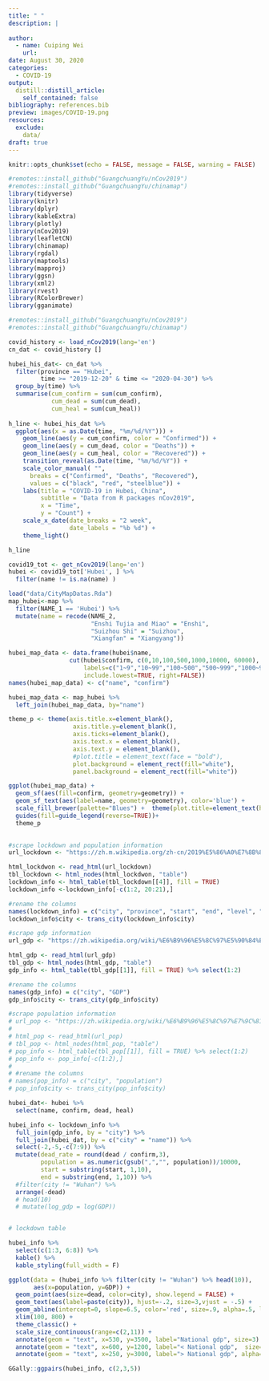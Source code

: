 ```yaml
---
title: " "
description: |
  
author:
  - name: Cuiping Wei
    url: 
date: August 30, 2020
categories: 
  - COVID-19
output:
  distill::distill_article:
    self_contained: false
bibliography: references.bib
preview: images/COVID-19.png
resources:
  exclude:
    data/
draft: true
---
```


```r
knitr::opts_chunk$set(echo = FALSE, message = FALSE, warning = FALSE)
```

```r
#remotes::install_github("GuangchuangYu/nCov2019")
#remotes::install_github("GuangchuangYu/chinamap")
library(tidyverse)
library(knitr)
library(dplyr)
library(kableExtra)
library(plotly)
library(nCov2019)
library(leafletCN)
library(chinamap)
library(rgdal)
library(maptools)
library(mapproj)
library(ggsn)
library(xml2)
library(rvest)
library(RColorBrewer)
library(gganimate)
```

```r
#remotes::install_github("GuangchuangYu/nCov2019")
#remotes::install_github("GuangchuangYu/chinamap")

```


```r
covid_history <- load_nCov2019(lang='en')
cn_dat <- covid_history []
```

```r
hubei_his_dat<- cn_dat %>% 
  filter(province == "Hubei",
         time >= "2019-12-20" & time <= "2020-04-30") %>% 
  group_by(time) %>% 
  summarise(cum_confirm = sum(cum_confirm),
            cum_dead = sum(cum_dead),
            cum_heal = sum(cum_heal))
  
h_line <- hubei_his_dat %>% 
  ggplot(aes(x = as.Date(time, "%m/%d/%Y"))) +
    geom_line(aes(y = cum_confirm, color = "Confirmed")) +
    geom_line(aes(y = cum_dead, color = "Deaths")) +
    geom_line(aes(y = cum_heal, color = "Recovered")) +
    transition_reveal(as.Date(time, "%m/%d/%Y")) +
    scale_color_manual( "", 
      breaks = c("Confirmed", "Deaths", "Recovered"),
      values = c("black", "red", "steelblue")) +
    labs(title = "COVID-19 in Hubei, China",
         subtitle = "Data from R packages nCov2019",
         x = "Time",
         y = "Count") +
    scale_x_date(date_breaks = "2 week",
                 date_labels = "%b %d") +
    theme_light()

h_line
```


```r
covid19_tot <- get_nCov2019(lang='en')
hubei <- covid19_tot['Hubei', ] %>%
  filter(name != is.na(name) )
```

```r
load("data/CityMapDatas.Rda")  
map_hubei<-map %>% 
  filter(NAME_1 == 'Hubei') %>% 
  mutate(name = recode(NAME_2,
                       "Enshi Tujia and Miao" = "Enshi",
                       "Suizhou Shi" = "Suizhou",
                       "Xiangfan" = "Xiangyang"))
```


```r
hubei_map_data <- data.frame(hubei$name,
                 cut(hubei$confirm, c(0,10,100,500,1000,10000, 60000),
                     labels=c("1~9","10~99","100~500","500~999","1000~9999","≥10000"),
                     include.lowest=TRUE, right=FALSE))  
names(hubei_map_data) <- c("name", "confirm")
```

```r
hubei_map_data <- map_hubei %>%
  left_join(hubei_map_data, by="name") 
```


```r
theme_p <- theme(axis.title.x=element_blank(),
                  axis.title.y=element_blank(),
                  axis.ticks=element_blank(),
                  axis.text.x = element_blank(),
                  axis.text.y = element_blank(),
                  #plot.title = element_text(face = "bold"),
                  plot.background = element_rect(fill="white"),
                  panel.background = element_rect(fill="white"))
```

```r
ggplot(hubei_map_data) +
  geom_sf(aes(fill=confirm, geometry=geometry)) +
  geom_sf_text(aes(label=name, geometry=geometry), color='blue') +
  scale_fill_brewer(palette="Blues") +  theme(plot.title=element_text(hjust=0.5))  +
  guides(fill=guide_legend(reverse=TRUE))+
  theme_p
  
```

```r
#scrape lockdown and population information
url_lockdown <- "https://zh.m.wikipedia.org/zh-cn/2019%E5%86%A0%E7%8B%80%E7%97%85%E6%AF%92%E7%97%85%E4%B8%AD%E5%9C%8B%E5%A4%A7%E9%99%B8%E7%96%AB%E5%8D%80%E5%B0%81%E9%8E%96%E6%8E%AA%E6%96%BD"

html_lockdwon <- read_html(url_lockdown)
tbl_lockdown <- html_nodes(html_lockdwon, "table")
lockdown_info <- html_table(tbl_lockdown[[4]], fill = TRUE) 
lockdown_info <-lockdown_info[-c(1:2, 20:21),] 

#rename the columns
names(lockdown_info) = c("city", "province", "start", "end", "level", "population(million)", "confirmed", "death", "recover")
lockdown_info$city <- trans_city(lockdown_info$city)

```


```r
#scrape gdp information
url_gdp <- "https://zh.wikipedia.org/wiki/%E6%B9%96%E5%8C%97%E5%90%84%E5%B8%82%E5%B7%9E%E5%9C%B0%E5%8C%BA%E7%94%9F%E4%BA%A7%E6%80%BB%E5%80%BC%E5%88%97%E8%A1%A8"

html_gdp <- read_html(url_gdp)
tbl_gdp <- html_nodes(html_gdp, "table")
gdp_info <- html_table(tbl_gdp[[1]], fill = TRUE) %>% select(1:2)

#rename the columns
names(gdp_info) = c("city", "GDP")
gdp_info$city <- trans_city(gdp_info$city)


```

```r
#scrape population information
# url_pop <- "https://zh.wikipedia.org/wiki/%E6%B9%96%E5%8C%97%E7%9C%81%E5%90%84%E5%B8%82%E5%B7%9E%E4%BA%BA%E5%8F%A3%E5%88%97%E8%A1%A8"
# 
# html_pop <- read_html(url_pop)
# tbl_pop <- html_nodes(html_pop, "table")
# pop_info <- html_table(tbl_pop[[1]], fill = TRUE) %>% select(1:2)
# pop_info <- pop_info[-c(1:2),]
# 
# #rename the columns
# names(pop_info) = c("city", "population")
# pop_info$city <- trans_city(pop_info$city)
```


```r
hubei_dat<- hubei %>% 
  select(name, confirm, dead, heal)
```

```r
hubei_info <- lockdown_info %>% 
  full_join(gdp_info, by = "city") %>% 
  full_join(hubei_dat, by = c("city" = "name")) %>% 
  select(-2,-5,-c(7:9)) %>% 
  mutate(dead_rate = round(dead / confirm,3),
         population = as.numeric(gsub(",","", population))/10000,
         start = substring(start, 1,10),
         end = substring(end, 1,10)) %>% 
  #filter(city != "Wuhan") %>% 
  arrange(-dead) 
  # head(10) 
  # mutate(log_gdp = log(GDP))


# lockdown table

hubei_info %>% 
  select(c(1:3, 6:8)) %>% 
  kable() %>% 
  kable_styling(full_width = F)
```


```r
ggplot(data = (hubei_info %>% filter(city != "Wuhan") %>% head(10)), 
       aes(x=population, y=GDP)) +
  geom_point(aes(size=dead, color=city), show.legend = FALSE) +
  geom_text(aes(label=paste(city)), hjust=-.2, size=3,vjust = -.5) +
  geom_abline(intercept=0, slope=6.5, color='red', size=.9, alpha=.5, linetype="dotted") +
  xlim(100, 800) +
  theme_classic() +
  scale_size_continuous(range=c(2,11)) +
  annotate(geom = "text", x=530, y=3500, label="National gdp", size=3) +
  annotate(geom = "text", x=600, y=1200, label="< National gdp",  size=4) +
  annotate(geom = "text", x=250, y=3000, label="> National gdp", alpha=.8, size=4)
```

```r
GGally::ggpairs(hubei_info, c(2,3,5))
```

